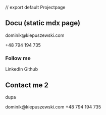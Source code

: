 // export default Projectpage

## Docu (static mdx page)

<!-- <Section> -->

<!-- ### Mail me -->

<Row>
<Column>
<Tile subtitle="Mail me" title="Do it!">dominik@kiepuszewski.com</Tile>
</Column>
<Column>

<Tile subtitle="Call me" title="Do it!" dark>+48 794 194 735</Tile>
</Column>
</Row>


### Follow me




<Row>
  <Tile col dark>LinkedIn</Tile>
  <Tile col dark>Github</Tile>
</Row>

<!-- </Section> -->

<section>

## Contact me 2 

dupa


<!-- 
@Email
https://stackoverflow.com/questions/23002711/how-to-show-email-addresses-on-the-website-to-avoid-spams
https://stackoverflow.com/questions/19359202/safe-way-to-display-email-address-and-contact-number/19361107#19361107
http://webmade.org/porady/zabezpieczenie-spam.php

https://www.w3schools.com/tags/tag_address.asp
-->
<Container row noGutter>
  <Tile title="E-mail"   gutterRight col={6}>dominik@kiepuszewski.com</Tile>
  <Tile title="Phone"    gutterRight col dark>+48 794 194 735</Tile>
  <Tile title="LinkedIn" gutterRight col dark />
  <Tile title="Github"   gutterRight col dark />
</Container>
</section>




